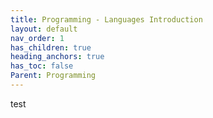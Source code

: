 ---
title: Programming - Languages Introduction
layout: default
nav_order: 1
has_children: true
heading_anchors: true
has_toc: false
Parent: Programming
---
test
